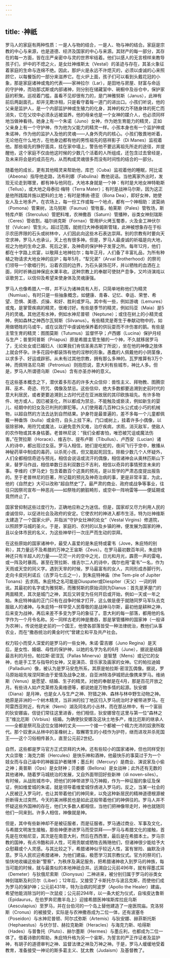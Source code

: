 ```yaml
---
---
---
```

title: ·神祇
---




罗马人的家庭有两种性质：一是人与物的结合，一是人、物与神的结合。家庭是宗教的中心与来源，也是道德、经济及国家的中心与来源。其财产的每一部分，其存在的每一方面，皆在庄严亲密中与灵的世界牢结着。他们以感人的无言榜样来教导孩子们，炉中的不熄之火，是女灶神维斯太（Vestal）的圣迹与存在，其圣火象征着家庭的生命与连绵不绝。因此，那炉火是永远不许熄灭的，必须以虔诚的心来照顾它，以每餐饭的一部分来滋养它。在火炉上面，孩子们可以看到头戴花冠的小象，那是家庭诸神或鬼的代表——家神拉尔（Lar），是田地与房屋、财富与命运的守护神，而珀那忒斯或内部诸神，则分别在储藏室中、碗橱中及谷仓中，保护家庭的积聚。巡视着门槛，虽看不见却很有力的，是门神雅努斯（Janus），此神有前后两副面孔，却并无欺诈相，只是看守着每一道门的进出口。小孩们听说，他的父亲是监护人，是一个内部监护神或生殖力的化身，其神的权力不随身体的死亡而消失，它在父坟中必须永远被滋养。他的母亲也是一个女神的媒介人，也必须同样地当做神看待。她身上有一个朱诺（Juno）女神，作为她生育能力的精灵，正如父亲身上有一个守护神，作为他为父能力的精灵一样。小孩本身也有一个监护神或朱诺神，作为他的监护人及他的灵魂——人身外壳内的核心。小孩们敬畏地听着，无论他在什么地方，在他身边都有他的男性祖先的慈祥影子（Di Manes）监视着他。那些祖先的狰狞面具，挂在家中墙上，警告他不要远离祖先所走的途径，并提醒他，这个家庭不仅由他这时候的少数几个活着的人所组成，还包含过去曾经是，及未来将会是的成员在内，从而构成灵魂很多而没有时间性的结合的一部分。

随着他的成长，更有其他精灵来帮助他，库巴（Cuba）监视着他的睡眠，阿比诺（Abeona）指导他走路，法布利娜（Fabulina）教他说话。当他离家外出时，发现无论走到哪里，都有神与他同在。大地本身就是一个神：有时是大地女神特勒斯（Tellus），或大地之母泰拉·梅特（Terra Mater）；有时是战神马尔斯，因为这正是他所践踏并施以肥料的土地；有时是博纳·德亚（Bona Dea），即好女神，她使女人及土地多产。在农场上，每一份工作或每一个地点，都有一个神相助：波莫纳（Pomona）管果树，法乌努斯（Faunus）管牲畜，帕莱斯（Pales）管牧场，斯特库卢斯（Sterculus）管肥料堆，农神撒吞（Saturn）管播种，谷类女神刻瑞斯（Ceres）管收割，福尔纳克斯（Fornax）管用炉火烤玉蜀黍，火及金工神伏尔甘（Vulcan）管生火。超过范围，就统归大神泰姆斯管辖，此神被想象存在于标示农田界限的石头或树林中，人们因此向这些木石表达崇拜。别的宗教有时要向天空求神，罗马人也承认，天上也有很多神。但是，罗马人最虔诚的祈福是向大地，视之为他的生命之源、死后之家，及神奇的保护种子发芽之所。每年12月，他们都在十字路上欢宴，以敬拜土地神拉尔；每年正月，人们备了丰富礼品，为所有种植之物请求大地女神的庇护；每年5月，“犁兄弟”（Arval Brotherhood）的祭司们领导一个歌唱行列，沿着农田的边界，为石头装饰花环，并以牺牲的血洒在上面，同时祈祷战神保庇水果丰收。这种宗教上的奉献可使财产息争，又吟诗演戏以讴歌劳工，以信仰及希望来使身体及灵魂康强。

罗马人也像希腊人一样，并不认为诸神具有人形，只简单地称他们为精灵（Numiua）。有时只是一些抽象概念，如健康、青春、记忆、幸运、荣誉、希望、恐惧、美德、贞操、和好、胜利或罗马。其中有一些，例如游魂（Lemures）或鬼，是掌管疾病的精灵，很难讨好。有些是季节的精灵，例如玛亚（Maia）是5月的灵魂。其他还有水神，例如水神尼普顿（Neptune）；或住在树上的小精灵或神，例如森林之神西尔瓦努斯（Silvanus）。有些精灵是寄生于奉献动物中的，如用做牺牲的马或牛，或在议政厅中虔诚地保养着的供玩耍而不许伤害的鹅。有些是主管生育的精灵：图图莫斯（Tutumus）监督怀孕；卢西娜（Lucina）保护月经与生产；普里阿普斯（Priapus）原是希腊主管生殖的一个神，不久就移居罗马了，无论处女或已婚妇人（如果我们肯信圣奥古斯丁所说），坐在他的神像之肢体上就会怀孕。许多花园中都装饰有他的淫秽的形象。愚蠢的人佩戴他的小阴茎像，以求多子、好运或辟邪。从未有过其他宗教，拥有那么多神的。瓦罗推算有3万个神，而佩特洛尼乌斯（Petronius）则抱怨说，意大利有些城市，神比人多。但是，罗马人所谓德乌斯（Deus）含有亦圣亦神的意义。

在这些基本概念之下，潜伏着多形态的许多大众信仰：兽性主义、拜物教、图腾崇拜、巫术、奇迹、符咒、偶像及禁忌。这些信仰，绝大多数都要追溯到史前时代的意大利居民，或者更要追溯到上古时代还在亚洲故居的其印欧族祖先。有许多物件、地方或人，因已被圣化，所以都成为禁忌，不能触及或亵渎，例如新生的婴儿、经期中的妇女及已判刑的罪犯等。人们使用着几百种口头公式或小巧的机械物，以超自然的方法去达到自然结果。护身符是最普遍的，差不多每一个儿童都佩戴一种垂饰（bulla）或金符，自头上挂下来。门口或树上，挂着许多小偶像，以驱除邪神。用符咒或魔法，以避免意外灾难，治疗疾病，求雨，消灭敌军，使敌人的农作物或其本身枯萎。老普林尼说：“我们全都害怕，唯恐被咒诅或魔法伤害。”在贺拉斯（Horace）、维吉尔、提布卢斯（Tibullus）、卢西安（Lucian）诸人的诗中，都出现过女巫。罗马人相信，她们是吃蛇的，夜间飞行于空中，散播从神秘药草中制成的毒药，以杀死小孩，但又能起死回生。除极少数几个人怀疑外，人们全都相信奇迹与预兆，相信会说话或流汗的偶像，相信诸神会从奥林匹斯山下来，替罗马作战，相信单数日吉利双数日不吉利，相信以奇异的事情预言未来的事。李维的《罗马史》包含着数百个这类的预兆，是以哲学的严肃态度提出报告的。至于老普林尼的巨著，所记载的预兆及神奇治病的事，更是非常丰富，为此，他的《自然史》大可以改称“超自然史”了。最严肃的商业、政府或战争等事业，往往只因祭司宣布一种恶兆——如祭牲的腑脏畸形，或空中一阵响雷等——便延期或竟然终止了。

国家曾抑制这些过度行为，正确地应称之为迷信。但是，国家却又尽力利用人民的虔诚信仰，以促进社会及政府的安定。它使农村的神进入都市生活，特为灶神维斯太建造了一个国家火炉，并指派“守护女灶神的处女”（Vestal Virgins）修道院，以照顾罗马城的圣火。于是，家庭的、农村的以及乡镇的神，便发展为国家的神，且以全体市民的名义，为这些神举行一次庄严而生动的崇拜。

在这些原始的国家诸神中，最受人喜爱的是朱庇特或霍韦（Jove，朱庇特的别称），其力量远不及希腊的万神之王宙斯（Zeus）。在罗马最初数百年间，朱庇特神还只有半超人的力量——茫茫一片的空中之光，日光和月光，霹雳一声的雷电，或一阵及时暴雨。甚至在贺拉斯、维吉尔二人的诗中，偶尔也用“霍韦”一名，作为天雨或天空的同义字。遇到天旱的时候，罗马最富有的女人，共同形成赤脚行列，走向卡皮托利诺丘（古罗马七丘之一），到朱庇特神庙（the Tem-ple of Jupiter Tonans）去求雨。朱庇特之名可能是Diuspater或Diespiter（天父）一词的转讹。其最初的名字或为雅努斯，而雅努斯的原始词则为Dianus：首先是茅屋门的两面精灵，其次是城门之神，其后又转变为任何开启或开始，例如一天或一年之始。朱庇特神庙的正门只有在战争时候才打开，这么做是便于就随同罗马军队去克服敌人的诸神。与朱庇特一样早受人民尊敬的是战神马尔斯，最初他是耕种之神，后来变为战神，再后来差不多变为罗马的象征了。意大利的每一部落，都用他的名字作为一个月令名称。另一同样古老的神是撒吞，那是掌管播种的国家神（一般译为农神）。传说他是史前的一个国王，他使各部落皆受一种法律统治，教他们从事农业，而在“撒吞统治的黄金时代”曾建立和平及共产社会。

权力较小而受人深爱的是罗马的一些女神。朱诺·雷吉娜（Juno Regina）是天后，是女性、婚姻、母性的保护神，以她的名字为名的6月（June），据说是结婚最吉利的月份。帕拉斯·密涅瓦（Pallas Minerva）是智慧（Mens）或记忆的女神，也是手工艺与指导的女神，又是演员、音乐家及画家的女神。它的帕拉迪姆（Palladium）像，被认为是罗马安危所系，其原是帕拉斯·密涅瓦偶像。据说，罗马原始祖先埃涅阿斯由于爱情及战争之故，自亚洲特洛伊城把此像携来罗马。维纳斯（Venus）是愿望、结婚、生子的精灵。对她的奉献是在4月，那是百花开放之月。有些诗人如卢克莱修及奥维德等，都说她是万物多情的起源。狄安娜（Diana）是月神，也是女人与生产之神、狩猎之神、森林与林中野生动物之神。她原是非洲的一个树木精灵，当非洲的拉丁地区归入罗马统治时才被带进罗马。在阿雷西亚附近，有内米（Nemi）湖及同名的小丛林，而在那丛林中，有一个富丽的狄安娜庙，信徒们常往这里进香，他们相信，狄安娜曾在这里与第一位“森林之王”维比厄斯（Virbius）结婚。为确使狄安娜及这块土地多产，维比厄斯的继承人——全都是祭司及这位女猎神的丈夫——一个接一个都被一个精力充沛的奴隶所取代。那个奴隶从丛林中的圣橡树上，取檞寄生的小枝作为护符，继而进攻并杀死国王——这个习俗相传甚久，直至公元前2世纪。

自然，这些都是罗马官方正式崇拜的大神。还有些较小的国家诸神，但也同样受到大众崇敬：海克力斯（Hercules）是快乐神和酒神，他最快乐的事莫过于为一个妓女而与自己庙中的神器监护者赌博；墨丘利（Mercury）是商业、演说家及小偷之神；奥普斯（Ops）是女财神；贝娄娜（Bellona）是女战神；此外还有无数的其他诸神。随着罗马城统治的发展，又自外面带回好些新神（di noven-siles）。有时候，从战败城市中，把他们的神带进罗马万神殿，作为一种征服的象征及保证，例如维爱城的朱诺，就是领导着维爱城俘虏进入罗马的。反之，当某一社会的人民被迁入罗马时，也让其带着他们的神同来，以免这种新居民的精神道德根源被折断得太过突然。今天的美洲移民也是如此这般带着他们的神俱往的。罗马人并不怀疑这些外国神的存在，他们大多数人都相信，当他们把神像带走时，神也就随同他们一同来到。许多人相信，神像就是神。

但是，其中有些新神却不是被征服者，而是征服者。罗马通过商业、军事及文化，与希腊文明发生接触，那些神便渗进罗马而受崇拜——罗马与希腊文化的接触，首先是在坎帕尼亚，其次是在南意大利，然后在西西里，最后是在希腊本土。罗马宗教的国神，有点冷酷和非人性，可用贡献或牺牲去贿赂他们，但诸神很少能给予大众慰藉或个人灵感。与其比较之下，希腊诸神似乎较近人性，富有冒险、幽默及诗意。罗马人民欢迎希腊诸神，为他们建庙，极愿学习其宗教仪式。官方的祭司们，愉快地收编这些新“警察”，为秩序及满足服务，把希腊诸神收入到罗马的神族，每当可能的时候，就与最类似的本地神祇合并。远溯自公元前496年，就有得墨忒耳（Demeter）与狄俄尼索斯（Dionysus）二神进来，被分别归属于罗马的谷类女神刻瑞斯及利贝尔（Liber）；12年后，又接受了卡斯托尔与波吕克斯，而使他们成为罗马的保护神；公元前431年，特为治病的阿波罗（Apollo the Healer）建庙，希望他能消除当时的一次鼠疫；公元前294年，以一条大蛇为仪式，自埃皮达鲁斯（Epidaurus，在伯罗奔尼撒半岛上）迎接希腊医神埃斯库拉庇乌斯（Aesculapius）至罗马，并在台伯河的一个岛上替他建造了一座医院庙。克洛努斯（Cronus）的被接受，实际是与农神撒吞成为二位一体，还有波塞冬（Poseidon）与水神尼普顿、阿尔忒弥斯（Artemis）与狄安娜、赫菲斯托斯（Hephaestus）与伏尔甘、赫拉克勒斯（Heracles）与海克力斯、哈得斯（Hades）与普鲁托（Pluto）、赫尔墨斯（Hermes）与墨丘利，也都成为二位一体了。借着诗歌的帮助，朱庇特升格为另一个宙斯，为誓言的严正作证者及监护神，有胡子的道德审判之神、监督法律之神及万神之神。于是，罗马人缓缓地受着教育，准备接受一神论的斯多葛主义、犹太教（Judaism）及基督教了。